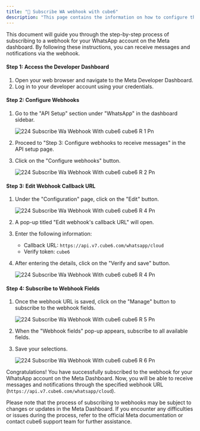 ```yaml
---
title: "🔗 Subscribe WA webhook with cube6"
description: "This page contains the information on how to configure the Webhook for WhatsApp account"
---
```


This document will guide you through the step-by-step process of subscribing to a webhook for your WhatsApp account on the Meta dashboard. By following these instructions, you can receive messages and notifications via the webhook.

#### **Step 1: Access the Developer Dashboard**

1. Open your web browser and navigate to the Meta Developer Dashboard.
2. Log in to your developer account using your credentials.

#### **Step 2: Configure Webhooks**

1. Go to the "API Setup" section under "WhatsApp" in the dashboard sidebar.

   ![224 Subscribe Wa Webhook With cube6 cube6 R 1 Pn](/images/platform-guidelines-training/subscribe-wa-webhook/224.subscribe_wa_webhook_with_cube6__cube6_r-1.png)
2. Proceed to "Step 3: Configure webhooks to receive messages" in the API setup page.
3. Click on the "Configure webhooks" button.

   ![224 Subscribe Wa Webhook With cube6 cube6 R 2 Pn](/images/platform-guidelines-training/subscribe-wa-webhook/224.subscribe_wa_webhook_with_cube6__cube6_r-2.png)

#### **Step 3: Edit Webhook Callback URL**

1. Under the "Configuration" page, click on the "Edit" button.

   ![224 Subscribe Wa Webhook With cube6 cube6 R 4 Pn](/images/platform-guidelines-training/subscribe-wa-webhook/224.subscribe_wa_webhook_with_cube6__cube6_r-3.png)
2. A pop-up titled "Edit webhook's callback URL" will open.
3. Enter the following information:
   - Callback URL: `https://api.v7.cube6.com/whatsapp/cloud`
   - Verify token: `cube6`
4. After entering the details, click on the "Verify and save" button.

   ![224 Subscribe Wa Webhook With cube6 cube6 R 4 Pn](/images/platform-guidelines-training/subscribe-wa-webhook/224.subscribe_wa_webhook_with_cube6__cube6_r-4.png)

#### **Step 4: Subscribe to Webhook Fields**

1. Once the webhook URL is saved, click on the "Manage" button to subscribe to the webhook fields.

   ![224 Subscribe Wa Webhook With cube6 cube6 R 5 Pn](/images/platform-guidelines-training/subscribe-wa-webhook/224.subscribe_wa_webhook_with_cube6__cube6_r-5.png)
2. When the "Webhook fields" pop-up appears, subscribe to all available fields.
3. Save your selections.

   ![224 Subscribe Wa Webhook With cube6 cube6 R 6 Pn](/images/platform-guidelines-training/subscribe-wa-webhook/224.subscribe_wa_webhook_with_cube6__cube6_r-6.png)

Congratulations\! You have successfully subscribed to the webhook for your WhatsApp account on the Meta Dashboard. Now, you will be able to receive messages and notifications through the specified webhook URL (`https://api.v7.cube6.com/whatsapp/cloud`).

Please note that the process of subscribing to webhooks may be subject to changes or updates in the Meta Dashboard. If you encounter any difficulties or issues during the process, refer to the official Meta documentation or contact cube6 support team for further assistance.